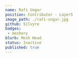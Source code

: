 ---
name: Rafi Ungar
position: Contributor - Layer5
image_path: ./rafi-ungar.jpg
github: Silvyre
badges:
 - meshery
blurb: Mesh Head
status: Inactive
published: true
---
